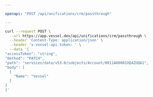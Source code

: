 ```yaml
---

openapi: "POST /api/unifications/crm/passthrough"

---
```


  <RequestExample>
  
  ```bash Request
  curl --request POST \
    --url https://app.vessel.dev/api/unifications/crm/passthrough \
    --header 'Content-Type: application/json' \
    --header 'x-vessel-api-token: ' \
    --data '{
  "accessToken": "string",
  "method": "PATCH",
  "path": "services/data/v53.0/sobjects/Account/0011A00001XQ4ZUQA1",
  "body": [
    {
      "Name": "Vessel"
    }
  ]
}'
  ```
  
  </RequestExample>
  
  

